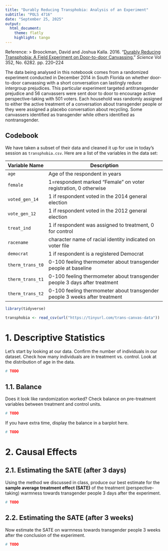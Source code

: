 ```yaml
---
title: "Durably Reducing Transphobia: Analysis of an Experiment"
subtitle: "POLS 4716"
date: "September 25, 2025"
output:
  html_document:
    theme: flatly
    highlight: tango
---
```


<!--
When you are ready, click on Knit button in R Studio to produce 
an HTML document of your results.
-->


Reference:
> Broockman, David and Joshua Kalla. 2016. "[Durably Reducing Transphobia: A Field Experiment on Door-to-door Canvassing.](https://science.sciencemag.org/content/352/6282/220.abstract)" *Science* Vol 352, No. 6282. pp. 220--224

The data being analysed in this noteboook comes from a randomized experiment conducted in December 2014 in South Florida on whether door-to-door canvassing with a short conversation can lastingly reduce intergroup prejudices. This particular experiment targeted antitransgender prejudice and 56 canvassers were sent door to door to encourage active perspective-taking with 501 voters. Each household was randomly assigned to either the active treatment of a conversation about transgender people or they were assigned a placebo conversation about recycling. Some canvassers identified as transgender while others identified as nontransgender.

## Codebook

We have taken a subset of their data and cleaned it up for use in today's session as `transphobia.csv`. Here are a list of the variables in the data set:

| Variable Name    | Description                                                                |
|------------------|----------------------------------------------------------------------------|
| `age`            | Age of the respondent in years                                             |
| `female`         | 1=respondent marked "Female" on voter registration, 0 otherwise            |
| `voted_gen_14`   | 1 if  respondent voted in the 2014 general election                        |
| `vote_gen_12`    | 1 if respondent voted in the 2012 general election                         |
| `treat_ind`      | 1 if respondent was assigned to treatment, 0 for control                   |
| `racename`       | character name of racial identity indicated on voter file                  |
| `democrat`       | 1 if respondent is a registered Democrat                                   |
| `therm_trans_t0` | 0-100 feeling thermometer about transgender people at baseline             |
| `therm_trans_t1` | 0-100 feeling thermometer about transgender people 3 days after treatment  |
| `therm_trans_t2` | 0-100 feeling thermometer about transgender people 3 weeks after treatment |


```r
library(tidyverse)

transphobia <- read_csv(url("https://tinyurl.com/trans-canvas-data"))
```

# 1. Descriptive Statistics

Let's start by looking at our data. Confirm the number of individuals in our dataset. Check how many individuals are in treatment vs. control. Look at the distribution of age in the data.

```r
# TODO
```

## 1.1. Balance

Does it look like randomization worked? Check balance on pre-treatment variables between treatment and control units.

```r
# TODO
```

If you have extra time, display the balance in a barplot here.

```r
# TODO
```

# 2. Causal Effects

## 2.1. Estimating the SATE (after 3 days)

Using the method we discussed in class, produce our best estimate for the **sample average treatment effect (SATE)** of the treatment (perspective-taking) warmness towards transgender people 3 days after the experiment.

```r
# TODO
```

## 2.2. Estimating the SATE (after 3 weeks)

Now estimate the SATE on warmness towards transgender people 3 weeks after the conclusion of the experiment.

```r
# TODO
```


